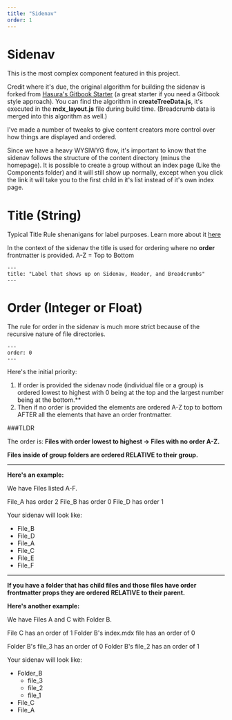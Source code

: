 ```yaml
---
title: "Sidenav"
order: 1
---
```


# Sidenav

This is the most complex component featured in this project. 

Credit where it's due, the original algorithm for building the sidenav is forked from [Hasura's Gitbook Starter](https://github.com/hasura/gatsby-gitbook-starter) (a great starter if you need a Gitbook style approach).
You can find the algorithm in **createTreeData.js**, it's executed in the **mdx_layout.js** file during build time. (Breadcrumb data is merged into this algorithm as well.)

I've made a number of tweaks to give content creators more control over how things are displayed and ordered. 

Since we have a heavy WYSIWYG flow, it's important to know that the sidenav follows the structure of the content directory (minus the homepage). 
It is possible to create a group without an index page (Like the Components folder) and it will still show up normally, except when you click the link it will take you to the first child in it's list instead of it's own index page. 

# Title (String)

Typical Title Rule shenanigans for label purposes. Learn more about it [here](/navigation#The-Title-Rule)

In the context of the sidenav the title is used for ordering where no **order** frontmatter is provided. 
A-Z = Top to Bottom

```
---
title: "Label that shows up on Sidenav, Header, and Breadcrumbs"
---
```

# Order (Integer or Float)

The rule for order in the sidenav is much more strict because of the recursive nature of file directories. 

```
---
order: 0
---
```

Here's the initial priority:
1. If order is provided the sidenav node (individual file or a group) is ordered lowest to highest with 0 being at the top and the largest number being at the bottom.**
2. Then if no order is provided the elements are ordered A-Z top to bottom AFTER all the elements that have an order frontmatter. 

###TLDR 

The order is: 
**Files with order lowest to highest -> Files with no order A-Z.** 

**Files inside of group folders are ordered RELATIVE to their group.**

---

**Here's an example:**

We have Files listed A-F.

File_A has order 2
File_B has order 0
File_D has order 1

Your sidenav will look like:

- File_B 
- File_D
- File_A
- File_C
- File_E
- File_F

---

**If you have a folder that has child files and those files have order frontmatter props they are ordered RELATIVE to their parent.**

**Here's another example:**

We have Files A and C with Folder B. 

File C has an order of 1
Folder B's index.mdx file has an order of 0

Folder B's file_3 has an order of 0
Folder B's file_2 has an order of 1

Your sidenav will look like:

- Folder_B
    - file_3
	- file_2
	- file_1
- File_C
- File_A

